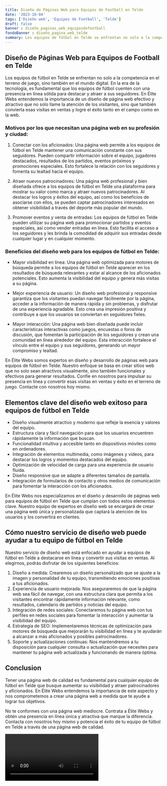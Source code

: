 ```yaml
---
title: Diseño de Páginas Web para Equipos de Football en Telde
date: '2023-10-04'
tags: ['Diseño web', 'Equipos de Football', 'Telde']
draft: false
banner : diseño_paginas_web_equiposdefootball
fondoBanner : diseño_pagina_web_telde
summary: Los equipos de fútbol en Telde se enfrentan no solo a la competencia en el terreno de juego, sino también en el mundo digital. En la era de la tecnología, es fundamental que los equipos de fútbol cuenten con una presencia en línea sólida para destacar y atraer a sus seguidores. En Élite Webs entendemos la importancia de un diseño de página web efectivo y atractivo que no solo llame la atención de los visitantes, sino que también convierta esas visitas en ventas y logre el éxito tanto en el campo como en la web.
---
```


## Diseño de Páginas Web para Equipos de Football en Telde

Los equipos de fútbol en Telde se enfrentan no solo a la competencia en el terreno de juego, sino también en el mundo digital. En la era de la tecnología, es fundamental que los equipos de fútbol cuenten con una presencia en línea sólida para destacar y atraer a sus seguidores. En Élite Webs entendemos la importancia de un diseño de página web efectivo y atractivo que no solo llame la atención de los visitantes, sino que también convierta esas visitas en ventas y logre el éxito tanto en el campo como en la web.

### Motivos por los que necesitan una página web en su profesión y ciudad:

1. Conectar con los aficionados: Una página web permite a los equipos de fútbol en Telde mantener una comunicación constante con sus seguidores. Pueden compartir información sobre el equipo, jugadores destacados, resultados de los partidos, eventos próximos y promociones especiales. Esto fortalece la relación con los seguidores y fomenta su lealtad hacia el equipo.

2. Atraer nuevos patrocinadores: Una página web profesional y bien diseñada ofrece a los equipos de fútbol en Telde una plataforma para mostrar su valor como marca y atraer nuevos patrocinadores. Al destacar los logros y éxitos del equipo, así como los beneficios de asociarse con ellos, se pueden captar patrocinadores interesados en obtener visibilidad a través del deporte más popular del mundo.

3. Promover eventos y venta de entradas: Los equipos de fútbol en Telde pueden utilizar su página web para promocionar partidos y eventos especiales, así como vender entradas en línea. Esto facilita el acceso a los seguidores y les brinda la comodidad de adquirir sus entradas desde cualquier lugar y en cualquier momento.

### Beneficios del diseño web para los equipos de fútbol en Telde:

- Mayor visibilidad en línea: Una página web optimizada para motores de búsqueda permite a los equipos de fútbol en Telde aparecer en los resultados de búsqueda relevantes y estar al alcance de los aficionados potenciales. Esto aumenta la visibilidad del equipo y genera más visitas a su página.

- Mejor experiencia de usuario: Un diseño web profesional y responsive garantiza que los visitantes puedan navegar fácilmente por la página, acceder a la información de manera rápida y sin problemas, y disfrutar de una experiencia agradable. Esto crea una impresión positiva y contribuye a que los usuarios se conviertan en seguidores fieles.

- Mayor interacción: Una página web bien diseñada puede incluir características interactivas como juegos, encuestas o foros de discusión, que fomentan la participación de los seguidores y crean una comunidad en línea alrededor del equipo. Esta interacción fortalece el vínculo entre el equipo y sus seguidores, generando un mayor compromiso y lealtad.

En Élite Webs somos expertos en diseño y desarrollo de páginas web para equipos de fútbol en Telde. Nuestro enfoque se basa en crear sitios web que no solo sean atractivos visualmente, sino también funcionales y efectivos para generar resultados. Confíe en nosotros para impulsar su presencia en línea y convertir esas visitas en ventas y éxito en el terreno de juego. Contacte con nosotros hoy mismo.

<GifSeo />

<Cta />

## Elementos clave del diseño web exitoso para equipos de fútbol en Telde

- Diseño visualmente atractivo y moderno que refleje la esencia y valores del equipo.
- Estructura clara y fácil navegación para que los usuarios encuentren rápidamente la información que buscan.
- Funcionalidad intuitiva y accesible tanto en dispositivos móviles como en ordenadores.
- Integración de elementos multimedia, como imágenes y videos, para destacar los logros y momentos destacados del equipo.
- Optimización de velocidad de carga para una experiencia de usuario fluida.
- Diseño responsive que se adapte a diferentes tamaños de pantalla.
- Integración de formularios de contacto y otros medios de comunicación para fomentar la interacción con los aficionados.

En Élite Webs nos especializamos en el diseño y desarrollo de páginas web para equipos de fútbol en Telde que cumplan con todos estos elementos clave. Nuestro equipo de expertos en diseño web se encargará de crear una página web única y personalizada que captará la atención de los usuarios y los convertirá en clientes.

## Cómo nuestro servicio de diseño web puede ayudar a tu equipo de fútbol en Telde

Nuestro servicio de diseño web está enfocado en ayudar a equipos de fútbol en Telde a destacarse en línea y convertir sus visitas en ventas. Al elegirnos, podrás disfrutar de los siguientes beneficios:

1. Diseño a medida: Crearemos un diseño personalizado que se ajuste a la imagen y personalidad de tu equipo, transmitiendo emociones positivas a tus aficionados.
2. Experiencia de usuario mejorada: Nos aseguraremos de que la página web sea fácil de navegar, con una estructura clara que permita a los visitantes encontrar rápidamente información relevante, como resultados, calendario de partidos y noticias del equipo.
3. Integración de redes sociales: Conectaremos tu página web con tus perfiles en redes sociales para fomentar la interacción y aumentar la visibilidad del equipo.
4. Estrategia de SEO: Implementaremos técnicas de optimización para motores de búsqueda que mejorarán tu visibilidad en línea y te ayudarán a alcanzar a más aficionados y posibles patrocinadores.
5. Soporte y actualizaciones continuas: Nos mantendremos a tu disposición para cualquier consulta o actualización que necesites para mantener tu página web actualizada y funcionando de manera óptima.

## Conclusion

Tener una página web de calidad es fundamental para cualquier equipo de fútbol en Telde que busque aumentar su visibilidad y atraer patrocinadores y aficionados. En Élite Webs entendemos la importancia de este aspecto y nos comprometemos a crear una página web a medida que te ayude a lograr tus objetivos.

No te conformes con una página web mediocre. Contrata a Élite Webs y obtén una presencia en línea única y atractiva que marque la diferencia. Contacta con nosotros hoy mismo y potencia el éxito de tu equipo de fútbol en Telde a través de una página web de calidad.

<Video />

<CtaBot job='Equipos de Football' city='Telde'/>

<Gmaps query='Telde+españa+maps' />
